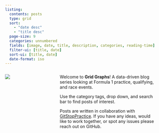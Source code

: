 ```yaml
---
listing:
  contents: posts
  type: grid
  sort:
    - "date desc"
    - "title desc"
  page-size: 9
  categories: unnumbered
  fields: [image, date, title, description, categories, reading-time]
  filter-ui: [title, date]
  sort-ui: [title, date]
  date-format: iso
---
```


:::: {.columns}

::: {.column width="25%"}

![](../files/grid_graphs_logo.png){fig-align="center"}

:::

::: {.column width="5%"}

:::

::: {.column width="70%"}

<div class="grid-graph-intro">

Welcome to **Grid Graphs**! A data-driven blog series looking at Formula 1 practice, qualifying, and race events.

Use the category tags, drop down, and search bar to find posts of interest.

Posts are written in collaboration with [GitStopPractice]. If you have any ideas, would like to work together,
or spot any issues please reach out on GitHub.
</div>

:::

::::

[GitStopPractice]: https://github.com/GitStopPractice
